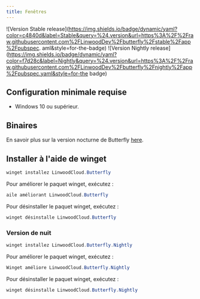 ```yaml
---
title: Fenêtres
---
```


![Version Stable release](https://img.shields.io/badge/dynamic/yaml?color=c4840d&label=Stable&query=%24.version&url=https%3A%2F%2Fraw.githubusercontent.com%2FLinwoodDev%2Fbutterfly%2Fstable%2Fapp%2Fpubspec. aml&style=for-the-badge)
![Version Nightly release](https://img.shields.io/badge/dynamic/yaml?color=f7d28c&label=Nightly&query=%24.version&url=https%3A%2F%2Fraw.githubusercontent.com%2FLinwoodDev%2Fbutterfly%2Fnightly%2Fapp%2Fpubspec.yaml&style=for-the badge)


## Configuration minimale requise

- Windows 10 ou supérieur.

## Binaires

<Tabs>
<TabItem label="Stable">
  <CardGrid>
    <DownloadButton after="/downloads/post-windows" href="https://github.com/LinwoodDev/butterfly/releases/download/stable/linwood-butterfly-windows-setup-x86_64.exe" title="Setup"/>
    <DownloadButton after="/downloads/post-windows" href="https://github.com/LinwoodDev/butterfly/releases/download/stable/linwood-butterfly-windows-x86_64.zip" title="Portable"/>
  </CardGrid>
</TabItem>
<TabItem label="Nightly">
  <CardGrid>
    <DownloadButton after="/downloads/post-windows" href="https://github.com/LinwoodDev/butterfly/releases/download/nightly/linwood-butterfly-windows-setup-x86_64.exe" title="Setup"/>
    <DownloadButton after="/downloads/post-windows" href="https://github.com/LinwoodDev/butterfly/releases/download/nightly/linwood-butterfly-windows-x86_64.zip" title="Portable"/>
  </CardGrid>
</TabItem>
</Tabs> </Tabs>

En savoir plus sur la version nocturne de Butterfly [here](/community/nightly).

## Installer à l'aide de winget

```powershell
winget installez LinwoodCloud.Butterfly
```

Pour améliorer le paquet winget, exécutez :

```powershell
aile améliorant LinwoodCloud.Butterfly
```

Pour désinstaller le paquet winget, exécutez :

```powershell
winget désinstalle LinwoodCloud.Butterfly
```

### Version de nuit

```powershell
winget installez LinwoodCloud.Butterfly.Nightly
```

Pour améliorer le paquet winget, exécutez :

```powershell
Winget améliore LinwoodCloud.Butterfly.Nightly
```

Pour désinstaller le paquet winget, exécutez :

```powershell
winget désinstalle LinwoodCloud.Butterfly.Nightly
```
